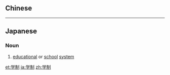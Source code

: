 {{also|學制}}
==Chinese==
{{zh-see|學制}}

----

==Japanese==
{{ja-kanjitab|がく|せい|yomi=on}}

===Noun===
{{ja-noun|がくせい}}

# [[educational]] or [[school]] [[system]]

[[et:学制]]
[[ja:学制]]
[[zh:学制]]